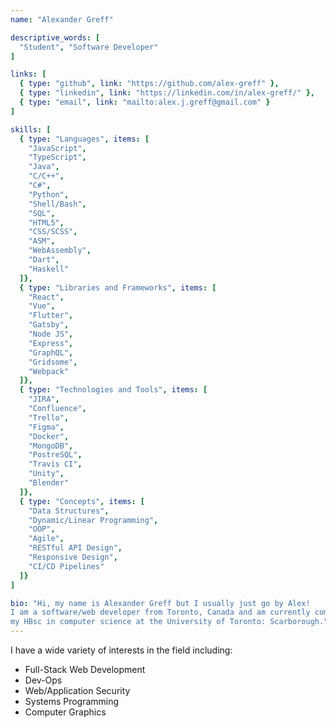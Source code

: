 ---
name: "Alexander Greff"

descriptive_words: [
  "Student", "Software Developer"
]

links: [
  { type: "github", link: "https://github.com/alex-greff" },
  { type: "linkedin", link: "https://linkedin.com/in/alex-greff/" },
  { type: "email", link: "mailto:alex.j.greff@gmail.com" }
]

skills: [
  { type: "Languages", items: [
    "JavaScript", 
    "TypeScript",
    "Java",
    "C/C++",
    "C#",
    "Python",
    "Shell/Bash",
    "SQL",
    "HTML5",
    "CSS/SCSS",
    "ASM",
    "WebAssembly",
    "Dart",
    "Haskell"
  ]},
  { type: "Libraries and Frameworks", items: [
    "React", 
    "Vue",
    "Flutter",
    "Gatsby",
    "Node JS",
    "Express",
    "GraphQL",
    "Gridsome",
    "Webpack"
  ]},
  { type: "Technologies and Tools", items: [
    "JIRA", 
    "Confluence",
    "Trello",
    "Figma",
    "Docker",
    "MongoDB",
    "PostreSQL",
    "Travis CI",
    "Unity",
    "Blender"
  ]},
  { type: "Concepts", items: [
    "Data Structures", 
    "Dynamic/Linear Programming",
    "OOP",
    "Agile",
    "RESTful API Design",
    "Responsive Design",
    "CI/CD Pipelines"
  ]}
]

bio: "Hi, my name is Alexander Greff but I usually just go by Alex! 
I am a software/web developer from Toronto, Canada and am currently completing
my HBsc in computer science at the University of Toronto: Scarborough."
---

I have a wide variety of interests in the field including:
* Full-Stack Web Development
* Dev-Ops
* Web/Application Security
* Systems Programming
* Computer Graphics
